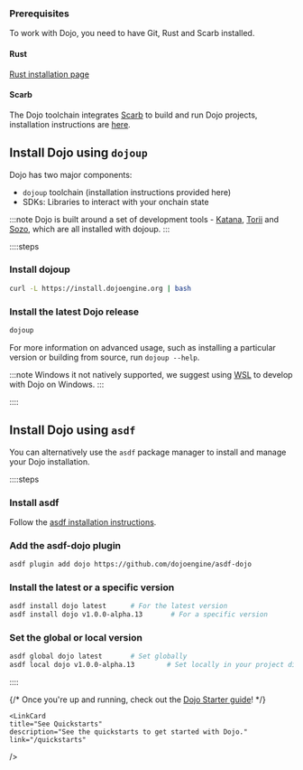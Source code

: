 
### Prerequisites

To work with Dojo, you need to have Git, Rust and Scarb installed.

#### Rust

[Rust installation page](https://doc.rust-lang.org/book/ch01-01-installation.html#installing-rustup-on-linux-or-macos)

#### Scarb

The Dojo toolchain integrates [Scarb](https://docs.swmansion.com/scarb/) to build and run Dojo projects, installation instructions are [here](https://docs.swmansion.com/scarb/download.html).



## Install Dojo using `dojoup`

Dojo has two major components:

- `dojoup` toolchain (installation instructions provided here)
- SDKs: Libraries to interact with your onchain state



:::note
Dojo is built around a set of development tools - [Katana](/toolchain/katana), [Torii](/toolchain/torii) and [Sozo](/toolchain/sozo), which are all installed with dojoup.
:::

::::steps

### Install dojoup

```sh
curl -L https://install.dojoengine.org | bash
```

### Install the latest Dojo release

```sh
dojoup
```

For more information on advanced usage, such as installing a particular version or building from source, run `dojoup --help`.

:::note
Windows it not natively supported, we suggest using [WSL](https://learn.microsoft.com/en-us/windows/wsl/install) to develop with Dojo on Windows.
:::

::::

## Install Dojo using `asdf`

You can alternatively use the `asdf` package manager to install and manage your Dojo installation.

::::steps

### Install asdf

Follow the [asdf installation instructions](https://asdf-vm.com/guide/getting-started.html).

### Add the asdf-dojo plugin

```sh
asdf plugin add dojo https://github.com/dojoengine/asdf-dojo
```

### Install the latest or a specific version

```sh
asdf install dojo latest      # For the latest version
asdf install dojo v1.0.0-alpha.13       # For a specific version
```

### Set the global or local version

```sh
asdf global dojo latest       # Set globally
asdf local dojo v1.0.0-alpha.13        # Set locally in your project directory
```

::::

{/* Once you're up and running, check out the [Dojo Starter guide](/tutorial/dojo-starter)! */}

<div className="grid grid-cols-2 gap-8">
  <LinkCard
    title="Introduction to Dojo"
    description="Build your first application with Dojo."
    link="/tutorial/dojo-starter"
  />

    <LinkCard
    title="See Quickstarts"
    description="See the quickstarts to get started with Dojo."
    link="/quickstarts"
  />
</div>
